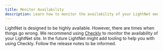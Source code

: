 ```yaml
---
title: Monitor Availability
description: Learn how to monitor the availability of your LightNet media site.
---
```


LightNet is designed to be highly available. However, there are times when things go wrong.
We recommend using [Checkly](https://checklyhq.com/) to monitor the availability of your LightNet site.
In the future LightNet might add tooling to help you with using Checkly. Follow the release notes to be informed.
